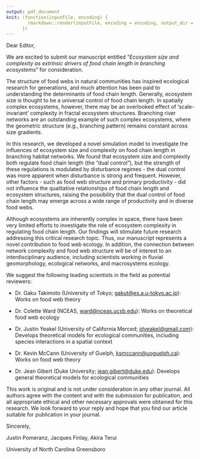 ```yaml
---
output: pdf_document
knit: (function(inputFile, encoding) {
        rmarkdown::render(inputFile, encoding = encoding, output_dir = "document_output")
      })
---
```


Dear Editor,

We are excited to submit our manuscript entitled "*Ecosystem size and complexity as extrinsic drivers of food chain length in branching ecosystems*" for consideration.

The structure of food webs in natural communities has inspired ecological research for generations, and much attention has been paid to understanding the determinants of food chain length. Generally, ecosystem size is thought to be a universal control of food chain length. In spatially complex ecosystems, however, there may be an overlooked effect of 'scale-invariant' complexity in fractal ecosystem structures. Branching river networks are an outstanding example of such complex ecosystems, where the geometric structure (e.g., branching pattern) remains constant across size gradients.

In this research, we developed a novel simulation model to investigate the influences of ecosystem size and complexity on food chain length in branching habitat networks. We found that ecosystem size and complexity both regulate food chain length (the "dual control"), but the strength of these regulations is modulated by disturbance regimes - the dual control was more apparent when disturbance is strong and frequent. However, other factors - such as food web structure and primary productivity - did not influence the qualitative relationships of food chain length and ecosystem structures, raising the possibility that the dual control of food chain length may emerge across a wide range of productivity and in diverse food webs.

Although ecosystems are inherently complex in space, there have been very limited efforts to investigate the role of ecosystem complexity in regulating food chain length. Our findings will stimulate future research addressing this critical research topic. Thus, our manuscript represents a novel contribution to food web ecology. In addition, the connection between network complexity and food web structure will be of interest to an interdisciplinary audience, including scientists working in fluvial geomorphology, ecological networks, and macrosystems ecology.

We suggest the following leading scientists in the field as potential reviewers:

-   Dr. Gaku Takimoto (University of Tokyo; [gakut\@es.a.u-tokyo.ac.jp](mailto:gakut@es.a.u-tokyo.ac.jp){.email}): Works on food web theory

-   Dr. Colette Ward (NCEAS, [ward\@nceas.ucsb.edu](mailto:ward@nceas.ucsb.edu){.email}): Works on theoretical food web ecology

-   Dr. Justin Yeakel (University of California Merced; [jdyeakel\@gmail.com](mailto:jdyeakel@gmail.com){.email}): Develops theoretical models for ecological communities, including species interactions in a spatial context

-   Dr. Kevin McCann (University of Guelph, [ksmccann\@uoguelph.ca](mailto:ksmccann@uoguelph.ca){.email}): Works on food web theory

-   Dr. Jean Gibert (Duke University; [jean.gibert\@duke.edu](mailto:jean.gibert@duke.edu){.email}): Develops general theoretical models for ecological communities

This work is original and is not under consideration in any other journal. All authors agree with the content and with the submission for publication, and all appropriate ethical and other necessary approvals were obtained for this research. We look forward to your reply and hope that you find our article suitable for publication in your journal.

Sincerely,

Justin Pomeranz, Jacques Finlay, Akira Terui

University of North Carolina Greensboro
